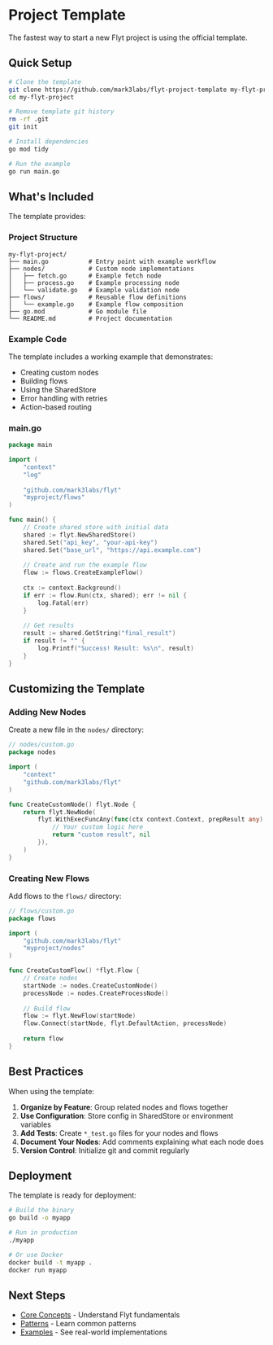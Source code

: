 # Project Template

The fastest way to start a new Flyt project is using the official template.

## Quick Setup

```bash
# Clone the template
git clone https://github.com/mark3labs/flyt-project-template my-flyt-project
cd my-flyt-project

# Remove template git history
rm -rf .git
git init

# Install dependencies
go mod tidy

# Run the example
go run main.go
```

## What's Included

The template provides:

### Project Structure

```
my-flyt-project/
├── main.go           # Entry point with example workflow
├── nodes/            # Custom node implementations
│   ├── fetch.go      # Example fetch node
│   ├── process.go    # Example processing node
│   └── validate.go   # Example validation node
├── flows/            # Reusable flow definitions
│   └── example.go    # Example flow composition
├── go.mod            # Go module file
└── README.md         # Project documentation
```

### Example Code

The template includes a working example that demonstrates:

- Creating custom nodes
- Building flows
- Using the SharedStore
- Error handling with retries
- Action-based routing

### main.go

```go
package main

import (
    "context"
    "log"
    
    "github.com/mark3labs/flyt"
    "myproject/flows"
)

func main() {
    // Create shared store with initial data
    shared := flyt.NewSharedStore()
    shared.Set("api_key", "your-api-key")
    shared.Set("base_url", "https://api.example.com")
    
    // Create and run the example flow
    flow := flows.CreateExampleFlow()
    
    ctx := context.Background()
    if err := flow.Run(ctx, shared); err != nil {
        log.Fatal(err)
    }
    
    // Get results
    result := shared.GetString("final_result")
    if result != "" {
        log.Printf("Success! Result: %s\n", result)
    }
}
```

## Customizing the Template

### Adding New Nodes

Create a new file in the `nodes/` directory:

```go
// nodes/custom.go
package nodes

import (
    "context"
    "github.com/mark3labs/flyt"
)

func CreateCustomNode() flyt.Node {
    return flyt.NewNode(
        flyt.WithExecFuncAny(func(ctx context.Context, prepResult any) (any, error) {
            // Your custom logic here
            return "custom result", nil
        }),
    )
}
```

### Creating New Flows

Add flows to the `flows/` directory:

```go
// flows/custom.go
package flows

import (
    "github.com/mark3labs/flyt"
    "myproject/nodes"
)

func CreateCustomFlow() *flyt.Flow {
    // Create nodes
    startNode := nodes.CreateCustomNode()
    processNode := nodes.CreateProcessNode()
    
    // Build flow
    flow := flyt.NewFlow(startNode)
    flow.Connect(startNode, flyt.DefaultAction, processNode)
    
    return flow
}
```

## Best Practices

When using the template:

1. **Organize by Feature**: Group related nodes and flows together
2. **Use Configuration**: Store config in SharedStore or environment variables
3. **Add Tests**: Create `*_test.go` files for your nodes and flows
4. **Document Your Nodes**: Add comments explaining what each node does
5. **Version Control**: Initialize git and commit regularly

## Deployment

The template is ready for deployment:

```bash
# Build the binary
go build -o myapp

# Run in production
./myapp

# Or use Docker
docker build -t myapp .
docker run myapp
```

## Next Steps

- [Core Concepts](/concepts/nodes) - Understand Flyt fundamentals
- [Patterns](/patterns/closures) - Learn common patterns
- [Examples](https://github.com/mark3labs/flyt/tree/main/cookbook) - See real-world implementations